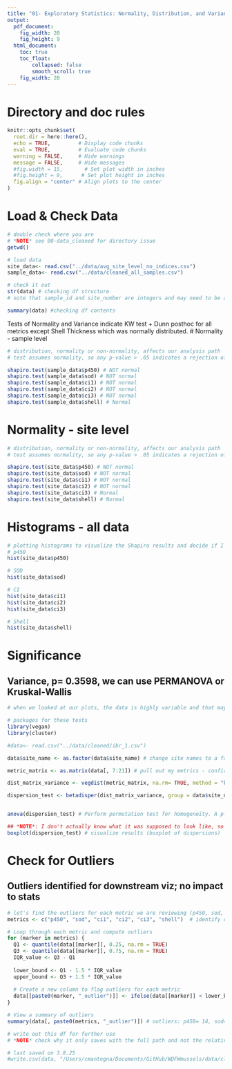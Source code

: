```yaml
---
title: "01- Exploratory Statistics: Normality, Distribution, and Variance"
output:
  pdf_document: 
    fig_width: 20
    fig_height: 9
  html_document: 
    toc: true
    toc_float:
        collapsed: false
        smooth_scroll: true
    fig_width: 20
---
```


# Directory and doc rules

```r

knitr::opts_chunk$set(
  root.dir = here::here(),
  echo = TRUE,         # Display code chunks
  eval = TRUE,         # Evaluate code chunks
  warning = FALSE,     # Hide warnings
  message = FALSE,     # Hide messages
  #fig.width = 15,       # Set plot width in inches
  #fig.height = 9,      # Set plot height in inches
  fig.align = "center" # Align plots to the center
)

```

# Load & Check Data
```r

# double check where you are
# *NOTE* see 00-data_cleaned for directory issue
getwd()

# load data
site_data<- read.csv("../data/avg_site_level_no_indices.csv")
sample_data<- read.csv("../data/cleaned_all_samples.csv")

# check it out
str(data) # checking df structure
# note that sample_id and site_number are integers and may need to be adjusted to characters for analysis

summary(data) #checking df contents

```

Tests of Normality and Variance indicate KW test + Dunn posthoc for all metrics except Shell Thickness which was normally distributed.
# Normality - sample level

```r

# distribution, normality or non-normality, affects our analysis path
# test assumes normality, so any p-value > .05 indicates a rejection of that assumption

shapiro.test(sample_data$p450) # NOT normal
shapiro.test(sample_data$sod) # NOT normal
shapiro.test(sample_data$ci1) # NOT normal
shapiro.test(sample_data$ci2) # NOT normal
shapiro.test(sample_data$ci3) # NOT normal
shapiro.test(sample_data$shell) # Normal

```

# Normality - site level

```r

# distribution, normality or non-normality, affects our analysis path
# test assumes normality, so any p-value > .05 indicates a rejection of that assumption

shapiro.test(site_data$p450) # NOT normal
shapiro.test(site_data$sod) # NOT normal
shapiro.test(site_data$ci1) # NOT normal
shapiro.test(site_data$ci2) # NOT normal
shapiro.test(site_data$ci3) # Normal
shapiro.test(site_data$shell) # Normal

```

# Histograms - all data

```r

# plotting histograms to visualize the Shapiro results and decide if I want to transform the data or maintain it
# p450 
hist(site_data$p450)

# SOD 
hist(site_data$sod)

# CI
hist(site_data$ci1)
hist(site_data$ci2)
hist(site_data$ci3)

# Shell
hist(site_data$shell)

```

# Significance

## Variance, p= 0.3598, we can use PERMANOVA or Kruskal-Wallis

```r

# when we looked at our plots, the data is highly variable and that may incorrectly inflate our PERMANOVA results. We check the variance of each group to determine if the PERMANOVA is the correct test. I used the 'bray' method for the matrix because it is ecological data and that's the standard. Note: variance can be evaluated with either bray or euclidian methods, bray is the most common until we get to permanova where euclidian method is used for continuous data. After testing both methods, the result is the same. 

# packages for these tests
library(vegan)
library(cluster)

#data<- read.csv("../data/cleaned/ibr_1.csv")

data$site_name <- as.factor(data$site_name) # change site names to a factor instead of a character

metric_matrix <- as.matrix(data[, 7:21]) # pull out my metrics - confirm column numbers are still correct

dist_matrix_variance <- vegdist(metric_matrix, na.rm= TRUE, method = "bray") # create a distance matrix

dispersion_test <- betadisper(dist_matrix_variance, group = data$site_name) # check homogeneity of group variances


anova(dispersion_test) # Perform permutation test for homogeneity. A p-value > .05 means we need to use PERMANOVA. Reviewing my ibr1 df after making my values absolute since the Bray method cannot properly handle negative values, The p-value= 4.866e-05. We will proceed with KW testing

## *NOTE*: I don't actually know what it was supposed to look like, so I can followup in the future. Visualize results (boxplot of dispersions)
boxplot(dispersion_test) # visualize results (boxplot of dispersions)

```

# Check for Outliers
## Outliers identified for downstream viz; no impact to stats
```r

# let's find the outliers for each metric we are reviewing (p450, sod, condition_factor and avg_thickness). ChatGPT helped create the loop.
metrics <- c("p450", "sod", "ci1", "ci2", "ci3", "shell")  # identify columns of interest

# Loop through each metric and compute outliers
for (marker in metrics) {
  Q1 <- quantile(data[[marker]], 0.25, na.rm = TRUE)
  Q3 <- quantile(data[[marker]], 0.75, na.rm = TRUE)
  IQR_value <- Q3 - Q1
  
  lower_bound <- Q1 - 1.5 * IQR_value
  upper_bound <- Q3 + 1.5 * IQR_value
  
  # Create a new column to flag outliers for each metric
  data[[paste0(marker, "_outlier")]] <- ifelse(data[[marker]] < lower_bound | data[[marker]] > upper_bound, TRUE, FALSE)
}

# View a summary of outliers
summary(data[, paste0(metrics, "_outlier")]) # outliers: p450= 14, sod= 11, cf1= 31, cf2= 5, cf3= 17, shell= 3  

# write out this df for further use
# *NOTE* check why it only saves with the full path and not the relative

# last saved on 3.8.25
#write.csv(data, "/Users/cmantegna/Documents/GitHub/WDFWmussels/data/cleaned/full_data_all_geo_groups.csv")

```


